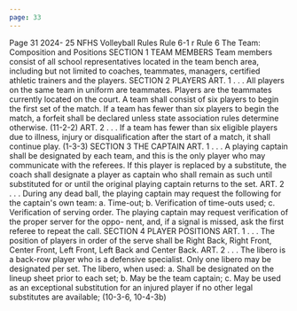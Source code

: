 ```yaml
---
page: 33
---
```


Page 31 2024- 25 NFHS Volleyball Rules Rule 6-1 r Rule 6 The Team: Composition and Positions SECTION 1 TEAM MEMBERS Team members consist of all school representatives located in the team bench area, including but not limited to coaches, teammates, managers, certified athletic trainers and the players. SECTION 2 PLAYERS ART. 1 . . . All players on the same team in uniform are teammates. Players are the teammates currently located on the court. A team shall consist of six players to begin the first set of the match. If a team has fewer than six players to begin the match, a forfeit shall be declared unless state association rules determine otherwise. (11-2-2) ART. 2 . . . If a team has fewer than six eligible players due to illness, injury or disqualification after the start of a match, it shall continue play. (1-3-3) SECTION 3 THE CAPTAIN ART. 1 . . . A playing captain shall be designated by each team, and this is the only player who may communicate with the referees. If this player is replaced by a substitute, the coach shall designate a player as captain who shall remain as such until substituted for or until the original playing captain returns to the set. ART. 2 . . . During any dead ball, the playing captain may request the following for the captain's own team: a. Time-out; b. Verification of time-outs used; c. Verification of serving order. The playing captain may request verification of the proper server for the oppo- nent, and, if a signal is missed, ask the first referee to repeat the call. SECTION 4 PLAYER POSITIONS ART. 1 . . . The position of players in order of the serve shall be Right Back, Right Front, Center Front, Left Front, Left Back and Center Back. ART. 2 . . . The libero is a back-row player who is a defensive specialist. Only one libero may be designated per set. The libero, when used: a. Shall be designated on the lineup sheet prior to each set; b. May be the team captain; c. May be used as an exceptional substitution for an injured player if no other legal substitutes are available; (10-3-6, 10-4-3b)